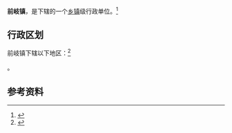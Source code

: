 {{中国乡级行政区|35/09/82/101/000}}

'''前岐镇'''，是{{PRC admin/fullname|35/09/82/101/000|3}}下辖的一个[[乡镇|乡镇]]级行政单位。<ref>{{PRC admin/ref sgc|{{PRC admin/parent|35/09/82/101/000}}}}</ref>

== 行政区划 ==

前岐镇下辖以下地区：<ref>{{PRC admin/ref sgc|35/09/82/101/000}}</ref>

{{PRC admin/children|35/09/82/101/000}}。

== 参考资料 ==

{{reflist}}

{{行政区划小作品}}
{{PRC admin/navcat|35/09/82/101/000}}
